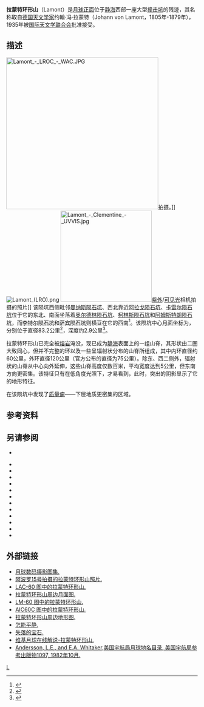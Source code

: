 {{lunar crater data
| image=AS11-37-5438.jpg
| caption=[[阿波罗11号|阿波罗11号]]拍摄的图像
| latitude=5.14
| N_or_S=N
| longitude=23.32
| E_or_W=E
| diameter=83.2公里
| depth=2.9公里
| colong=337
| eponym=约翰·冯·拉蒙特
}}
'''拉蒙特环形山'''（Lamont）是[[月球正面|月球正面]]位于[[静海|静海]]西部一座大型[[撞击坑|撞击坑]]的残迹，其名称取自[[德国|德国]][[天文学家|天文学家]]约翰·冯·拉蒙特（Johann von Lamont，1805年-1879年），1935年被[[国际天文学联合会|国际天文学联合会]]批准接受。

==描述==
[[Image:Lamont_-_LROC_-_WAC.JPG|400px]]拍摄。]]
[[Image:Lamont_(LRO).png|thumb]]
[[Image:Lamont_-_Clementine_-_UVVIS.jpg|240px]][[紫外线|紫外]]/[[可见光|可见光]]相机拍摄的照片]]
该陨坑西侧毗邻[[曼纳斯陨石坑|曼纳斯陨石坑]]、西北靠近[[阿拉戈陨石坑|阿拉戈陨石坑]]、[[卡雷尔陨石坑|卡雷尔陨石坑]]位于它的东北、南面坐落着[[艾德林环形山|奥尔德林陨石坑]]、[[柯林斯环形山|柯林斯陨石坑]]和[[阿姆斯特朗环形山|阿姆斯特朗陨石坑]]，而[[李特尔陨石坑|李特尔陨石坑]]和[[萨宾陨石坑|萨宾陨石坑]]则横亘在它的西南<ref>{{Cite web |url=http://planetarynames.wr.usgs.gov/images/Lunar/lac_60_lo.pdf |title=Crater Lamont on LAC-60 map. |accessdate=2016-09-10 |archive-date=2012-05-05 |archive-url=https://www.webcitation.org/67QndhdBR?url=http://planetarynames.wr.usgs.gov/images/Lunar/lac_60_lo.pdf |dead-url=no }}</ref>。该陨坑中心[[月面坐标|月面坐标]]为{{Coord|5.14|N|23.32|E|globe:Moon|nogoogle=1|noosm=1}}，分别位于直径83.2公里<ref name="IAU">{{Cite web |url=http://planetarynames.wr.usgs.gov/Feature/3256 |title=Directory of the International Astronomical Union |accessdate=2016-09-10 |archive-date=2020-06-27 |archive-url=https://web.archive.org/web/20200627062351/https://planetarynames.wr.usgs.gov/Feature/3256 |dead-url=no }}</ref>，深度约2.9公里<ref>{{Cite web |url=http://fisherka.csolutionshosting.net/astronote/plan/craterdepth/html/CraterDepthFeatureNameWestfall.html |title=John E. Westfall's Atlas of the Lunar Terminator, Cambridge Univ. Press (2000) |accessdate=2016-09-10 |archive-date=2014-12-18 |archive-url=https://archive.today/20141218234310/http://fisherka.csolutionshosting.net/astronote/plan/craterdepth/html/CraterDepthFeatureNameWestfall.html |dead-url=yes }}</ref>。

拉蒙特环形山已完全被[[熔岩|熔岩]]淹没，现已成为[[静海|静海]]表面上的一组山脊，其形状由二圈大致同心，但并不完整的环以及一些呈辐射状分布的山脊所组成，其中内环直径约60公里，外环直径120公里（官方公布的直径为75公里）。除东、西二侧外，辐射状的山脊从中心向外延伸，这些山脊高度仅数百米，平均宽度达到5公里，但东南方向更密集。该特征只有在低角度光照下，才易看到，此时，突出的阴影显示了它的地形特征。

在该陨坑中发现了[[质量瘤|质量瘤]]——下层地质更密集的区域。

==参考资料==
{{Reflist}}

==另请参阅==
* {{cite conference
 | author = Dvorak, J.
 | author2 = Phillips, R. J.
 | title = Gravity anomaly and structure associated with the Lamont region of the moon
 | booktitle = Proceedings of the 10th Lunar and Planetary Science Conference
 | pages = 2265–2275
 | publisher = Pergamon Press, Inc.
 | date = July 28 – August 1, 1975
 | location = Houston, Texas
 | url = http://adsabs.harvard.edu/abs/1979LPSC...10.2265D
 | bibcode = 1979LPSC...10.2265D
 | accessdate = 2007-08-06
 | archive-date = 2016-01-20
 | archive-url = https://web.archive.org/web/20160120200122/http://adsabs.harvard.edu/abs/1979LPSC...10.2265D
 | dead-url = no
 }}
{{refbegin}}
* {{cite book
  | last1 = Andersson
  | first1 = L. E.
  | last2 = Whitaker
  | first2 = E. A.
  | authorlink2 = Ewen Whitaker
  | date = 1982
  | title = [[NASA|NASA]] Catalogue of Lunar Nomenclature
  | publisher = NASA RP-1097
  | ref = harv
  }}
* {{cite web
  | last = Blue
  | first = Jennifer
  | date = July 25, 2007
  | title = Gazetteer of Planetary Nomenclature
  | publisher = [[United_States_Geological_Survey|USGS]]
  | url = http://planetarynames.wr.usgs.gov/
  | accessdate = 2007-08-05
  | ref = harv
  | archive-date = 2019-12-13
  | archive-url = https://web.archive.org/web/20191213141228/https://planetarynames.wr.usgs.gov/
  | dead-url = no
  }}
* {{cite book
  | last1 = Bussey
  | first1 = B.
  | authorlink1 = Ben Bussey
  | last2 = Spudis
  | first2 = P.
  | authorlink2 = Paul Spudis
  | date = 2004
  | title = The Clementine Atlas of the Moon
  | publisher = Cambridge University Press
  | location = New York
  | isbn = 978-0-521-81528-4
  | ref = harv
  }}
* {{cite book
  | last1 = Cocks
  | first1 = Elijah E.
  | last2 = Cocks
  | first2 = Josiah C.
  | date = 1995
  | title = Who's Who on the Moon: A Biographical Dictionary of Lunar Nomenclature
  | url = https://archive.org/details/isbn_9780936389271
  | publisher = Tudor Publishers
  | isbn = 978-0-936389-27-1
  | ref = harv
  }}
* {{cite web
  | last = McDowell
  | first = Jonathan
  | date = July 15, 2007
  | url = http://host.planet4589.org/astro/lunar/
  | title = Lunar Nomenclature
  | publisher = Jonathan's Space Report
  | accessdate = 2007-10-24
  | ref = harv
  | archive-date = 2019-06-21
  | archive-url = https://web.archive.org/web/20190621012337/http://host.planet4589.org/astro/lunar/
  | dead-url = no
  }}
* {{cite journal| last1 = Menzel| first1 = D. H.| last2 = Minnaert| first2 = M.| last3 = Levin| first3 = B.| last4 = Dollfus| first4 = A.| last5 = Bell| first5 = B.| title = Report on Lunar Nomenclature by the Working Group of Commission 17 of the IAU| doi = 10.1007/BF00171763| journal = Space Science Reviews| volume = 12| issue = 2| pages = 136–186| date = 1971| bibcode = 1971SSRv...12..136M| ref = harv}}
* {{cite book
  | first = Patrick
  | last = Moore
  | authorlink = Patrick Moore
  | date = 2001
  | title = On the Moon
  | url = https://archive.org/details/patrickmooreonmo00patr
  | publisher = Sterling Publishing Co.
  | isbn = 978-0-304-35469-6
  | ref = harv
  }}
* {{cite book
  | first = Fred W.
  | last = Price
  | date = 1988
  | title = The Moon Observer's Handbook
  | publisher = Cambridge University Press
  | isbn = 978-0-521-33500-3
  | ref = harv
  }}
* {{cite book
  | last = Rükl
  | first = Antonín
  | authorlink = Antonín Rükl
  | date = 1990
  | title = Atlas of the Moon
  | publisher = Kalmbach Books
  | isbn = 978-0-913135-17-4
  | ref = harv
  }}
* {{cite book
  | last = Webb
  | first = Rev. T. W.
  | authorlink = Thomas William Webb
  | date = 1962
  | title = Celestial Objects for Common Telescopes
  | url = https://archive.org/details/celestialobjects00webb
  | edition = 6th revised
  | publisher = Dover
  | isbn = 978-0-486-20917-3
  | ref = harv
  }}
* {{cite book
  | first = Ewen A.
  | last = Whitaker
  | authorlink = Ewen Whitaker
  | date = 1999
  | title = Mapping and Naming the Moon
  | publisher = Cambridge University Press
  | isbn = 978-0-521-62248-6
  | ref = harv
  }}
* {{cite book
  | first = Peter T.
  | last = Wlasuk
  | date = 2000
  | title = Observing the Moon
  | publisher = Springer
  | isbn = 978-1-85233-193-1
  | ref = harv
 }}
{{refend}}

==外部链接==
*[http://www.lpi.usra.edu/resources/lunar_orbiter/bin/srch_nam.shtml?Lamont%7C0 月球数码摄影图集.] {{Wayback|url=http://www.lpi.usra.edu/resources/lunar_orbiter/bin/srch_nam.shtml?Lamont%7C0 |date=20201127014022 }}
*[http://www.lpi.usra.edu/resources/apollo/search/feature/?feature=Lamont 阿波罗15号拍摄的拉蒙特环形山照片.] {{Wayback|url=http://www.lpi.usra.edu/resources/apollo/search/feature/?feature=Lamont |date=20201127015628 }}
*[http://www.lpi.usra.edu/resources/mapcatalog/LAC/lac60/ LAC-60 图中的拉蒙特环形山.] {{Wayback|url=http://www.lpi.usra.edu/resources/mapcatalog/LAC/lac60/ |date=20160303220727 }}
*[http://www.lpi.usra.edu/resources/mapcatalog/usgs/I510/ 拉蒙特环形山周边月面图.] {{Wayback|url=http://www.lpi.usra.edu/resources/mapcatalog/usgs/I510/ |date=20160304084756 }}
*[http://www.lpi.usra.edu/resources/mapcatalog/LM/lm60/ LM-60 图中的拉蒙特环形山.] {{Wayback|url=http://www.lpi.usra.edu/resources/mapcatalog/LM/lm60/ |date=20170428044342 }}
*[http://www.lpi.usra.edu/resources/mapcatalog/AIC/AIC60C/ AIC60C 图中的拉蒙特环形山.] {{Wayback|url=http://www.lpi.usra.edu/resources/mapcatalog/AIC/AIC60C/ |date=20160903175019 }}
*[http://www.lpi.usra.edu/resources/mapcatalog/LTO/lto40a3_1/ 拉蒙特环形山周边地形图.] {{Wayback|url=http://www.lpi.usra.edu/resources/mapcatalog/LTO/lto40a3_1/ |date=20201127012623 }}
*[https://web.archive.org/web/20150518093315/http://www.lpod.org/?m=20060519 怎能平静.]
*[https://web.archive.org/web/20071204152325/http://www.lpod.org/?m=20071202 失落的宝石.]
*[http://the-moon.wikispaces.com/Lamont 维基月球在线解说-拉蒙特环形山.] {{Wayback|url=http://the-moon.wikispaces.com/Lamont |date=20180530175218 }}
*[http://planet4589.org/astro/lunar/RP-1097.pdf Andersson, L.E., and E.A. Whitaker,美国宇航局月球地名目录, 美国宇航局参考出版物1097, 1982年10月.] {{Wayback|url=http://planet4589.org/astro/lunar/RP-1097.pdf |date=20141006125838 }}

[[Category:月球环形山|L]]
{{月球環形山 (L-N)}}